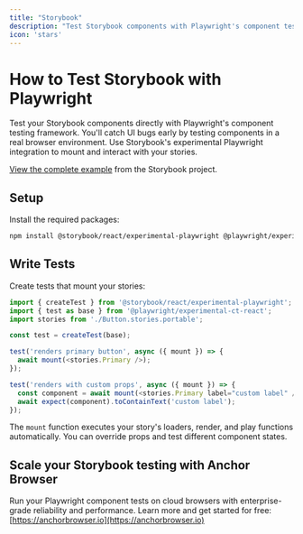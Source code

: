 ```yaml
---
title: "Storybook"
description: "Test Storybook components with Playwright's component testing framework."
icon: 'stars'
---
```


# How to Test Storybook with Playwright

Test your Storybook components directly with Playwright's component testing framework. You'll catch UI bugs early by testing components in a real browser environment. Use Storybook's experimental Playwright integration to mount and interact with your stories.

[View the complete example](https://github.com/storybookjs/storybook/blob/795e05c3e6a72d7de10fbb2f4cb309e4dd333f46/docs/_snippets/portable-stories-playwright-ct.md) from the Storybook project.

## Setup

Install the required packages:

```bash
npm install @storybook/react/experimental-playwright @playwright/experimental-ct-react
```


## Write Tests

Create tests that mount your stories:

```JavaScript
import { createTest } from '@storybook/react/experimental-playwright';
import { test as base } from '@playwright/experimental-ct-react';
import stories from './Button.stories.portable';

const test = createTest(base);

test('renders primary button', async ({ mount }) => {
  await mount(<stories.Primary />);
});

test('renders with custom props', async ({ mount }) => {
  const component = await mount(<stories.Primary label="custom label" />);
  await expect(component).toContainText('custom label');
});

```

The `mount` function executes your story's loaders, render, and play functions automatically. You can override props and test different component states.

## Scale your Storybook testing with Anchor Browser

Run your Playwright component tests on cloud browsers with enterprise-grade reliability and performance. Learn more and get started for free: [https://anchorbrowser.io](https://anchorbrowser.io)
